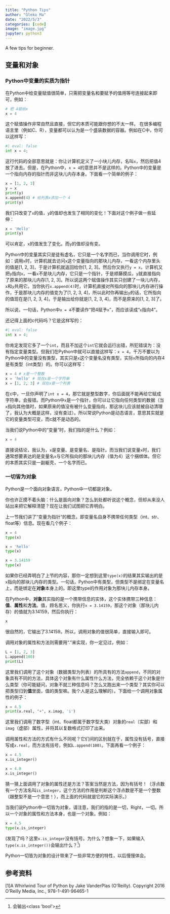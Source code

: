 ```yaml
---
title: "Python Tips"
author: "Gleko Ma"
date: "2022/5/3"
categories: [code]
image: "image.jpg"
jupyter: python3
---
```


A few tips for beginner.

## 变量和对象

### Python中变量的实质为指针

在Python中给变量赋值很简单，只需把变量名和要赋予的值用等号连接起来即可，例如：
```python
# 把 4赋给x
x = 4
```
这个赋值操作非常自然且直接，但它的本质可能跟你想的不太一样。
在很多编程语言里（例如C、R），变量都可以认为是一个盛装数据的容器。例如在C中，你可以这样写：
```python
#| eval: false
int x = 4;
```
这行代码的全部意思就是：你让计算机定义了一小块儿内存，名叫``x``，然后把值4放了进去。但是，在Python中，``x = 4``的意思并不是这样的。Python中的变量是一个指向内存的指针而非这块儿内存本身。下面看一个简单的例子：
```python
x = [1, 2, 3]
y = x
print(y)
x.append(4) # 给列表x添加一个 4
print(y)
```
我们只改变了``x``的值，``y``的值却也发生了相同的变化！下面对这个例子做一些延伸：
```python
x = 'Hello'
print(y)
```
可以肯定，``x``的值发生了变化。而``y``的值却没有变。

Python中的变量其实只是徒有虚名，它只是一个名字而已，当你调用它时，例如：调用``x``时，计算机就去访问``x``这个变量指向的那块儿内存，一看这个内存里头的值是[1, 2, 3]，于是计算机就返回给你[1, 2, 3]。然后你又执行``y = x``，计算机又把``y``指向``x``，一看``x``不是块儿内存，它只是一个指针，于是顺藤摸瓜，``y``就直接指向了原来的那块儿内存[1, 2, 3]。所以说这两个赋值操作其实只创建了一块儿内存，``x``和``y``共用它。当你执行``x.append(4)``时，计算机直接对所指向的那块儿内存进行操作，于是那块儿内存的值变为了[1, 2, 3, 4]，所以此时你再输出``y``的话，它所指向的值现在是[1, 2, 3, 4]，于是输出给你就是[1, 2, 3, 4]，而不是原来的[1, 2, 3]了。

所以说，一句话，Python中``x = 4``不要读作“把4赋予``x``”，而应该读成“``x``指向4”。

还记得上面的c代码吗？它是这样写的：
```python
#| eval: false
int x = 4;
```
你肯定发现它多了一个``int``，而且不加这个``int``它就会运行出错，所犯错误为：没有指定变量类型。但我们在Python中就可以直接这样写：``x = 4``，千万不要以为Python中的变量没有类型，其实只是``x``这个变量名没有类型，实际``x``所指向的内存4是有类型（int类型）的。你可以这样写：
```python
x = 4 # x是一个整数
x = 'hello' # 现在x是一个字符串
x = [1, 2, 3] # 现在x是一个列表
```
在c中，一旦你声明了``int x = 4``，那它就是整型数字，你后面就不能再给它赋成字符串，会报错。而Python中``x``是一个指针，你可以让它指向任何类型的数据（当``x``指向其他值时，如果原来的值没有被什么变量指向，那这块儿应该就被自动清理了，我认为大概是这样，没有查过）。所以常说Python是动态语言，意思其实就是它的变量类型可变，而c就不是动态的。

当我们说Python中的“变量”时，我们指的是什么？例如：
```python
x = 4
```
直接说结论，我认为，``x``是变量、是变量名、是指针。而当我们说变量``x``时，我们通常想要表达的是变量名``x``与它所指向的那块儿内存（值为4）这个捆绑体。但它的本质其实只是一副躯壳，一个名字而已。

### 一切皆为对象

Python是一个面向对象语言，Python中一切都是对象。

你也许正摸不着头脑：什么是面向对象？怎么到处都听说这个概念，但却从来没人站出来把它解释清楚？现在让我们试图把它弄明白。

上一节我们讲了“变量为指针“的概念，即变量名自身不携带任何类型（int、str、float等）信息。现在看几个例子：
```python
x = 4
type(x)
```
```python
x = 'hello'
type(x)
```
```python
x = 3.14159
type(x)
```
如果你已经弄明白了上节的内容，那你一定想到这里``type(x)``的结果其实输出的是``x``指向的那块儿内存的类型。一句话，Python中有类型，但类型不是绑定在变量名上，而是绑定在**对象**本身上的。即这里type的作用对象为那块儿内存本身。

在Python中，**对象**其实指的是一个携带信息的实体，这个实体携带三种信息：**值**、**属性**和**方法**。值，顾名思义，你执行``x = 3.14159``，那这个对象（那块儿内存）的值就为3.14159，然后你执行：
```python
x
```
很自然的，它输出了3.14159。所以，调用对象的值很简单，直接输入即可。

调用对象的属性和方法则需要用“.”来实现，你一定见过，例如：
```python
L = [1, 2, 3]
L.append(100)
print(L)
```
这里我们调用了这个对象（数据类型为列表）的所具有的方法``append``，不同的对象具有不同的方法，具体这个对象有什么属性什么方法，完全依赖于这个对象是什么类型（你可能疑问，对象不就三种信息吗？怎么又跑出来一个类型？其实你可以把类型归到**值**里面，值的类型嘛。我个人是这么理解的）。下面给一个调用对象属性的例子：
```python
x = 4.5
print(x.real, "+", x.imag, 'i')
```
这里我们调用了数字型（int、float都属于数字型大类）对象的``real``（实部）和``imag``（虚部）属性，并将其以复数格式打印了出来。

调用属性和方法的方式有什么不同呢？它们间的区别就在于，属性没有括号，直接写成``x.real``，而方法有括号，例如``L.append(100)``。下面再看一个例子：
```python
x = 4.5
x.is_integer()
```
```python
x = 4.0
x.is_integer()
```
猜一猜上面调用了对象的属性还是方法？答案当然是方法，因为有括号！（浮点数有一个方法名叫``is_integer``，这个方法的作用是判断这个浮点数是不是一个整数（跟整型不是一个意思！），而上面的代码就是它的实际演示。）

当我们说Python中一切皆为对象，请注意，我们的指的是一切，Right，一切。所以一个对象的属性和方法本身，也是一个对象。例如：
```python
x = 4.5
type(x.is_integer)
```
(发现了吗？这里``x.is_integer``没有括号。为什么？想象一下，如果输入``type(x.is_integer())``会输出什么？[^1])

Python一切皆为对象的设计带来了一些非常方便的特性，以后慢慢体会。

[^1]: 会输出<class 'bool'>

## 参考资料

[1]A Whirlwind Tour of Python by Jake VanderPlas (O’Reilly). Copyright 2016 O’Reilly Media, Inc., 978-1-491-96465-1